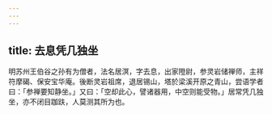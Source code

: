 ```yaml
---
---
---
```

title: 去息凭几独坐
---



明苏州王伯谷之孙有为僧者，法名居溟，字去息，出家隥尉，参灵岩储禅师，主祥符摩碣、保安宝华庵。後断灵岩祖席，退居锡山，塔於梁溪开原之青山，尝语学者曰：「参禅要知静坐。」又曰：「空却此心，譬诸器用，中空则能受物。」居常凭几独坐，亦不闭目跏趺，人莫测其所为也。
